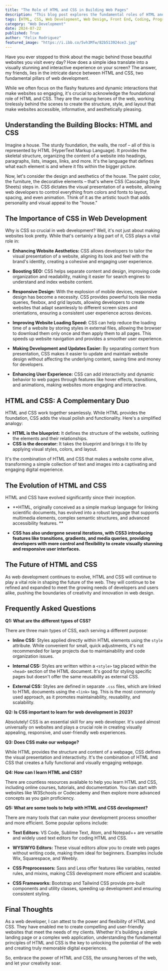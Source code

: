 ```yaml
---
title: "The Role of HTML and CSS in Building Web Pages"
description: "This blog post explores the fundamental roles of HTML and CSS in web development. It explains how HTML provides the structure of a website, while CSS handles its styling and presentation, ultimately creating visually appealing and functional web experiences."
tags: [HTML, CSS, Web Development, Web Design, Front End, Coding, Programming, Website Structure, Website Styling, User Interface]
category: "Web Development"
date: 2024-07-22
published: True
author: "Felix Rodriguez"
featured_image: "https://i.ibb.co/5vh3Mfw/82b513924ce3.jpg"
---
```



Have you ever stopped to think about the magic behind those beautiful websites you visit every day? How does a simple idea translate into a visually stunning and interactive experience on your screen? The answer, my friends, lies in the intricate dance between HTML and CSS, two fundamental pillars of web development. 

While we often focus on the flashy features and dynamic interactions that make websites so engaging, it's crucial to acknowledge the foundational role of HTML and CSS.  They are the unsung heroes of the web, working tirelessly behind the scenes to create the structure, style, and layout that make websites accessible, informative, and aesthetically pleasing. 

## Understanding the Building Blocks: HTML and CSS

Imagine a house. The sturdy foundation, the walls, the roof – all of this is represented by HTML (HyperText Markup Language). It provides the skeletal structure, organizing the content of a website into headings, paragraphs, lists, images, links, and more. It's the language that defines what each element is and where it fits within the bigger picture. 

Now, let's consider the design and aesthetics of the house. The paint color, the furniture, the decorative elements – that's where CSS (Cascading Style Sheets) steps in. CSS dictates the visual presentation of a website, allowing web developers to control everything from colors and fonts to layout, spacing, and even animation.  Think of it as the artistic touch that adds personality and visual appeal to the "house."

## The Importance of CSS in Web Development

Why is CSS so crucial in web development? Well, it's not just about making websites look pretty. While that's certainly a big part of it, CSS plays a vital role in:

- **Enhancing Website Aesthetics:** CSS allows developers to tailor the visual presentation of a website, aligning its look and feel with the brand's identity, creating a cohesive and engaging user experience. 

- **Boosting SEO:** CSS helps separate content and design, improving code organization and readability, making it easier for search engines to understand and index website content. 

- **Responsive Design:**  With the explosion of mobile devices, responsive design has become a necessity. CSS provides powerful tools like media queries, flexbox, and grid layouts, allowing developers to create websites that adapt seamlessly to different screen sizes and orientations, ensuring a consistent user experience across devices. 

- **Improving Website Loading Speed:**  CSS can help reduce the loading time of a website by storing styles in external files, allowing the browser to download them only once and then apply them to all pages. This speeds up website navigation and provides a smoother user experience. 

- **Making Development and Updates Easier:**  By separating content from presentation, CSS makes it easier to update and maintain website design without affecting the underlying content, saving time and money for developers.

- **Enhancing User Experience:**  CSS can add interactivity and dynamic behavior to web pages through features like hover effects, transitions, and animations, making websites more engaging and interactive.

## HTML and CSS: A Complementary Duo

HTML and CSS work together seamlessly. While HTML provides the foundation, CSS adds the visual polish and functionality.  Here's a simplified analogy: 

- **HTML is the blueprint:** It defines the structure of the website, outlining the elements and their relationships.
- **CSS is the decorator:** It takes the blueprint and brings it to life by applying visual styles, colors, and layout.

It's the combination of HTML and CSS that makes a website come alive, transforming a simple collection of text and images into a captivating and engaging digital experience.

## The Evolution of HTML and CSS

HTML and CSS have evolved significantly since their inception.  

- **HTML, originally conceived as a simple markup language for linking scientific documents, has evolved into a robust language that supports multimedia elements, complex semantic structures, and advanced accessibility features. **

- **CSS has also undergone several iterations, with CSS3 introducing features like transitions, gradients, and media queries, providing developers with more control and flexibility to create visually stunning and responsive user interfaces.**

## The Future of HTML and CSS

As web development continues to evolve, HTML and CSS will continue to play a vital role in shaping the future of the web.  They will continue to be refined and expanded to meet the growing needs of developers and users alike, pushing the boundaries of creativity and innovation in web design.  

## Frequently Asked Questions

**Q1: What are the different types of CSS?**

There are three main types of CSS, each serving a different purpose:

* **Inline CSS:**  Styles applied directly within HTML elements using the `style` attribute.  While convenient for small, quick adjustments, it's not recommended for large projects due to maintainability and code organization issues.

* **Internal CSS:** Styles are written within a `<style>` tag placed within the `<head>` section of the HTML document.  It's good for styling specific pages but doesn't offer the same reusability as external CSS.

* **External CSS:**  Styles are defined in separate `.css` files, which are linked to HTML documents using the `<link>` tag. This is the most commonly used approach, as it promotes maintainability, reusability, and scalability.

**Q2: Is CSS important to learn for web development in 2023?**

Absolutely!  CSS is an essential skill for any web developer.  It's used almost universally on websites and plays a crucial role in creating visually appealing, responsive, and user-friendly web experiences.

**Q3: Does CSS make our webpage?**

While HTML provides the structure and content of a webpage, CSS defines the visual presentation and interactivity.  It's the combination of HTML and CSS that creates a fully functional and visually engaging webpage. 

**Q4: How can I learn HTML and CSS?**

There are countless resources available to help you learn HTML and CSS, including online courses, tutorials, and documentation. You can start with websites like W3Schools or Codecademy and then explore more advanced concepts as you gain proficiency.

**Q5: What are some tools to help with HTML and CSS development?**

There are many tools that can make your development process smoother and more efficient. Some popular options include:

- **Text Editors:**  VS Code, Sublime Text, Atom, and Notepad++ are versatile and widely used text editors for coding HTML and CSS.

- **WYSIWYG Editors:**  These visual editors allow you to create web pages without writing code, making them ideal for beginners.  Examples include Wix, Squarespace, and Weebly.

- **CSS Preprocessors:**  Sass and Less offer features like variables, nested rules, and mixins, making CSS development more efficient and scalable.

- **CSS Frameworks:**  Bootstrap and Tailwind CSS provide pre-built components and utility classes, speeding up development and ensuring consistent styling.

## Final Thoughts

As a web developer, I can attest to the power and flexibility of HTML and CSS.  They have enabled me to create compelling and user-friendly websites that meet the needs of my clients. Whether it's building a simple landing page or a complex web application, understanding the fundamental principles of HTML and CSS is the key to unlocking the potential of the web and creating truly memorable digital experiences. 

So, embrace the power of HTML and CSS, the unsung heroes of the web, and let your creativity soar.  